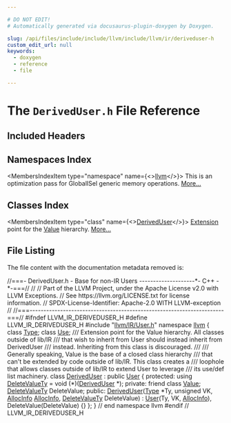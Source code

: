 ```yaml
---

# DO NOT EDIT!
# Automatically generated via docusaurus-plugin-doxygen by Doxygen.

slug: /api/files/include/include/llvm/include/llvm/ir/deriveduser-h
custom_edit_url: null
keywords:
  - doxygen
  - reference
  - file

---
```





# The `DerivedUser.h` File Reference

<DoxygenPage pluginConfig={pluginConfig}>



## Included Headers

<IncludesList>
<IncludesListItem
  filePath="llvm/IR/User.h"
  permalink="/docs/api/files/include/include/llvm/include/llvm/ir/user-h"
  isLocal="true" />
</IncludesList>

## Namespaces Index

<MembersIndex>

<MembersIndexItem
  type="namespace"
  name={<><a href="/docs/api/namespaces/llvm">llvm</a></>}>
This is an optimization pass for GlobalISel generic memory operations. <a href="/docs/api/namespaces/llvm/#details">More...</a>
</MembersIndexItem>

</MembersIndex>

## Classes Index

<MembersIndex>

<MembersIndexItem
  type="class"
  name={<><a href="/docs/api/classes/llvm/deriveduser">DerivedUser</a></>}>
<a href="/docs/api/structs/extension">Extension</a> point for the <a href="/docs/api/classes/llvm/value">Value</a> hierarchy. <a href="/docs/api/classes/llvm/deriveduser/#details">More...</a>
</MembersIndexItem>

</MembersIndex>


## File Listing

The file content with the documentation metadata removed is:

<ProgramListing>

<Link id="l00001" /><CodeLine lineNumber="1"><Highlight kind="comment">//===- DerivedUser.h - Base for non-IR Users --------------------&#42;- C++ -&#42;-===//</Highlight><Highlight kind="normal"></Highlight></CodeLine>
<Link id="l00002" /><CodeLine lineNumber="2"><Highlight kind="normal"></Highlight><Highlight kind="comment">//</Highlight><Highlight kind="normal"></Highlight></CodeLine>
<Link id="l00003" /><CodeLine lineNumber="3"><Highlight kind="normal"></Highlight><Highlight kind="comment">// Part of the LLVM Project, under the Apache License v2.0 with LLVM Exceptions.</Highlight><Highlight kind="normal"></Highlight></CodeLine>
<Link id="l00004" /><CodeLine lineNumber="4"><Highlight kind="normal"></Highlight><Highlight kind="comment">// See https://llvm.org/LICENSE.txt for license information.</Highlight><Highlight kind="normal"></Highlight></CodeLine>
<Link id="l00005" /><CodeLine lineNumber="5"><Highlight kind="normal"></Highlight><Highlight kind="comment">// SPDX-License-Identifier: Apache-2.0 WITH LLVM-exception</Highlight><Highlight kind="normal"></Highlight></CodeLine>
<Link id="l00006" /><CodeLine lineNumber="6"><Highlight kind="normal"></Highlight><Highlight kind="comment">//</Highlight><Highlight kind="normal"></Highlight></CodeLine>
<Link id="l00007" /><CodeLine lineNumber="7"><Highlight kind="normal"></Highlight><Highlight kind="comment">//===----------------------------------------------------------------------===//</Highlight><Highlight kind="normal"></Highlight></CodeLine>
<Link id="l00008" /><CodeLine lineNumber="8"><Highlight kind="normal"></Highlight></CodeLine>
<Link id="l00009" /><CodeLine lineNumber="9"><Highlight kind="normal"></Highlight><Highlight kind="preprocessor">#ifndef LLVM&#95;IR&#95;DERIVEDUSER&#95;H</Highlight><Highlight kind="normal"></Highlight></CodeLine>
<Link id="l00010" /><CodeLine lineNumber="10"><Highlight kind="normal"></Highlight><Highlight kind="preprocessor">#define LLVM&#95;IR&#95;DERIVEDUSER&#95;H</Highlight><Highlight kind="normal"></Highlight></CodeLine>
<Link id="l00011" /><CodeLine lineNumber="11"><Highlight kind="normal"></Highlight></CodeLine>
<Link id="l00012" /><CodeLine lineNumber="12"><Highlight kind="normal"></Highlight><Highlight kind="preprocessor">#include &quot;<a href="/docs/api/files/include/include/llvm/include/llvm/ir/user-h">llvm/IR/User.h</a>&quot;</Highlight><Highlight kind="normal"></Highlight></CodeLine>
<Link id="l00013" /><CodeLine lineNumber="13"><Highlight kind="normal"></Highlight></CodeLine>
<Link id="l00014" /><CodeLine lineNumber="14"><Highlight kind="normal"></Highlight><Highlight kind="keyword">namespace </Highlight><Highlight kind="normal"><a href="/docs/api/namespaces/llvm">llvm</a> &#123;</Highlight></CodeLine>
<Link id="l00015" /><CodeLine lineNumber="15"><Highlight kind="normal"></Highlight></CodeLine>
<Link id="l00016" /><CodeLine lineNumber="16"><Highlight kind="normal"></Highlight><Highlight kind="keyword">class </Highlight><Highlight kind="normal"><a href="/docs/api/classes/llvm/type">Type</a>;</Highlight></CodeLine>
<Link id="l00017" /><CodeLine lineNumber="17"><Highlight kind="normal"></Highlight><Highlight kind="keyword">class </Highlight><Highlight kind="normal"><a href="/docs/api/classes/llvm/use">Use</a>;</Highlight></CodeLine>
<Link id="l00018" /><CodeLine lineNumber="18"><Highlight kind="normal"></Highlight><Highlight kind="comment"></Highlight></CodeLine>
<Link id="l00019" /><CodeLine lineNumber="19"><Highlight kind="comment">/// Extension point for the Value hierarchy. All classes outside of lib/IR</Highlight></CodeLine>
<Link id="l00020" /><CodeLine lineNumber="20"><Highlight kind="comment">/// that wish to inherit from User should instead inherit from DerivedUser</Highlight></CodeLine>
<Link id="l00021" /><CodeLine lineNumber="21"><Highlight kind="comment">/// instead. Inheriting from this class is discouraged.</Highlight></CodeLine>
<Link id="l00022" /><CodeLine lineNumber="22"><Highlight kind="comment">///</Highlight></CodeLine>
<Link id="l00023" /><CodeLine lineNumber="23"><Highlight kind="comment">/// Generally speaking, Value is the base of a closed class hierarchy</Highlight></CodeLine>
<Link id="l00024" /><CodeLine lineNumber="24"><Highlight kind="comment">/// that can&#39;t be extended by code outside of lib/IR. This class creates a</Highlight></CodeLine>
<Link id="l00025" /><CodeLine lineNumber="25"><Highlight kind="comment">/// loophole that allows classes outside of lib/IR to extend User to leverage</Highlight></CodeLine>
<Link id="l00026" /><CodeLine lineNumber="26"><Highlight kind="comment">/// its use/def list machinery.</Highlight><Highlight kind="normal"></Highlight></CodeLine>
<Link id="l00027" /><CodeLine lineNumber="27" lineLink="/docs/api/classes/llvm/deriveduser"><Highlight kind="normal"></Highlight><Highlight kind="keyword">class </Highlight><Highlight kind="normal"><a href="/docs/api/classes/llvm/deriveduser/#a88f2e1a4bb7547921039149d75b78c05">DerivedUser</a> : </Highlight><Highlight kind="keyword">public</Highlight><Highlight kind="normal"> <a href="/docs/api/classes/llvm/user/#a282fa3e9586425313e0a954c18deee15">User</a> &#123;</Highlight></CodeLine>
<Link id="l00028" /><CodeLine lineNumber="28"><Highlight kind="normal"></Highlight><Highlight kind="keyword">protected</Highlight><Highlight kind="normal">:</Highlight></CodeLine>
<Link id="l00029" /><CodeLine lineNumber="29" lineLink="/docs/api/classes/llvm/deriveduser/#a669415c3e7013700123a78ed8a10651c"><Highlight kind="normal">  </Highlight><Highlight kind="keyword">using  </Highlight><Highlight kind="normal"><a href="/docs/api/classes/llvm/deriveduser/#a669415c3e7013700123a78ed8a10651c">DeleteValueTy</a> = void (&#42;)(<a href="/docs/api/classes/llvm/deriveduser/#a88f2e1a4bb7547921039149d75b78c05">DerivedUser</a> &#42;);</Highlight></CodeLine>
<Link id="l00030" /><CodeLine lineNumber="30"><Highlight kind="normal"></Highlight></CodeLine>
<Link id="l00031" /><CodeLine lineNumber="31"><Highlight kind="normal"></Highlight><Highlight kind="keyword">private</Highlight><Highlight kind="normal">:</Highlight></CodeLine>
<Link id="l00032" /><CodeLine lineNumber="32" lineLink="/docs/api/classes/llvm/deriveduser/#aeceedf6e1a7d48a588516ce2b1983d6f"><Highlight kind="normal">  </Highlight><Highlight kind="keyword">friend</Highlight><Highlight kind="normal"> </Highlight><Highlight kind="keyword">class </Highlight><Highlight kind="normal"><a href="/docs/api/classes/llvm/deriveduser/#aeceedf6e1a7d48a588516ce2b1983d6f">Value</a>;</Highlight></CodeLine>
<Link id="l00033" /><CodeLine lineNumber="33"><Highlight kind="normal"></Highlight></CodeLine>
<Link id="l00034" /><CodeLine lineNumber="34"><Highlight kind="normal">  <a href="/docs/api/classes/llvm/deriveduser/#a669415c3e7013700123a78ed8a10651c">DeleteValueTy</a> DeleteValue;</Highlight></CodeLine>
<Link id="l00035" /><CodeLine lineNumber="35"><Highlight kind="normal"></Highlight></CodeLine>
<Link id="l00036" /><CodeLine lineNumber="36"><Highlight kind="normal"></Highlight><Highlight kind="keyword">public</Highlight><Highlight kind="normal">:</Highlight></CodeLine>
<Link id="l00037" /><CodeLine lineNumber="37" lineLink="/docs/api/classes/llvm/deriveduser/#a88f2e1a4bb7547921039149d75b78c05"><Highlight kind="normal">  <a href="/docs/api/classes/llvm/deriveduser/#a88f2e1a4bb7547921039149d75b78c05">DerivedUser</a>(<a href="/docs/api/classes/llvm/type">Type</a> &#42;Ty, </Highlight><Highlight kind="keywordtype">unsigned</Highlight><Highlight kind="normal"> VK, <a href="/docs/api/structs/llvm/user/allocinfo">AllocInfo</a> <a href="/docs/api/structs/llvm/user/allocinfo">AllocInfo</a>,</Highlight></CodeLine>
<Link id="l00038" /><CodeLine lineNumber="38"><Highlight kind="normal">              <a href="/docs/api/classes/llvm/deriveduser/#a669415c3e7013700123a78ed8a10651c">DeleteValueTy</a> DeleteValue)</Highlight></CodeLine>
<Link id="l00039" /><CodeLine lineNumber="39"><Highlight kind="normal">      : <a href="/docs/api/classes/llvm/user/#a282fa3e9586425313e0a954c18deee15">User</a>(Ty, VK, <a href="/docs/api/structs/llvm/user/allocinfo">AllocInfo</a>), DeleteValue(DeleteValue) &#123;&#125;</Highlight></CodeLine>
<Link id="l00040" /><CodeLine lineNumber="40"><Highlight kind="normal">&#125;;</Highlight></CodeLine>
<Link id="l00041" /><CodeLine lineNumber="41"><Highlight kind="normal"></Highlight></CodeLine>
<Link id="l00042" /><CodeLine lineNumber="42"><Highlight kind="normal">&#125; </Highlight><Highlight kind="comment">// end namespace llvm</Highlight><Highlight kind="normal"></Highlight></CodeLine>
<Link id="l00043" /><CodeLine lineNumber="43"><Highlight kind="normal"></Highlight></CodeLine>
<Link id="l00044" /><CodeLine lineNumber="44"><Highlight kind="normal"></Highlight><Highlight kind="preprocessor">#endif </Highlight><Highlight kind="comment">// LLVM&#95;IR&#95;DERIVEDUSER&#95;H</Highlight><Highlight kind="normal"></Highlight></CodeLine>

</ProgramListing>


</DoxygenPage>
